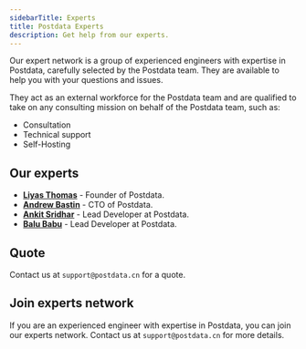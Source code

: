 ```yaml
---
sidebarTitle: Experts
title: Postdata Experts
description: Get help from our experts.
---
```


Our expert network is a group of experienced engineers with expertise in Postdata, carefully selected by the Postdata team. They are available to help you with your questions and issues.

They act as an external workforce for the Postdata team and are qualified to take on any consulting mission on behalf of the Postdata team, such as:

- Consultation
- Technical support
- Self-Hosting

## Our experts

- [**Liyas Thomas**](https://github.com/liyasthomas) - Founder of Postdata.
- [**Andrew Bastin**](https://github.com/AndrewBastin) - CTO of Postdata.
- [**Ankit Sridhar**](https://github.com/ankitsridhar16) - Lead Developer at Postdata.
- [**Balu Babu**](https://github.com/balub) - Lead Developer at Postdata.

## Quote

Contact us at `support@postdata.cn` for a quote.

## Join experts network

If you are an experienced engineer with expertise in Postdata, you can join our experts network. Contact us at `support@postdata.cn` for more details.
